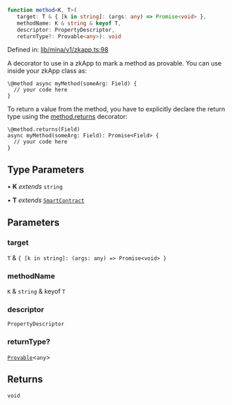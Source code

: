 ```ts
function method<K, T>(
   target: T & { [k in string]: (args: any) => Promise<void> }, 
   methodName: K & string & keyof T, 
   descriptor: PropertyDescriptor, 
   returnType?: Provable<any>): void
```

Defined in: [lib/mina/v1/zkapp.ts:98](https://github.com/o1-labs/o1js/blob/df1ff77af12d7cbbed4a6167f02815fad4f0dceb/src/lib/mina/v1/zkapp.ts#L98)

A decorator to use in a zkApp to mark a method as provable.
You can use inside your zkApp class as:

```
\@method async myMethod(someArg: Field) {
  // your code here
}
```

To return a value from the method, you have to explicitly declare the return type using the [method.returns](method.mdx#returns) decorator:
```
\@method.returns(Field)
async myMethod(someArg: Field): Promise<Field> {
  // your code here
}
```

## Type Parameters

• **K** *extends* `string`

• **T** *extends* [`SmartContract`](../classes/SmartContract.mdx)

## Parameters

### target

`T` & `{ [k in string]: (args: any) => Promise<void> }`

### methodName

`K` & `string` & keyof `T`

### descriptor

`PropertyDescriptor`

### returnType?

[`Provable`](../type-aliases/Provable.mdx)\<`any`\>

## Returns

`void`
